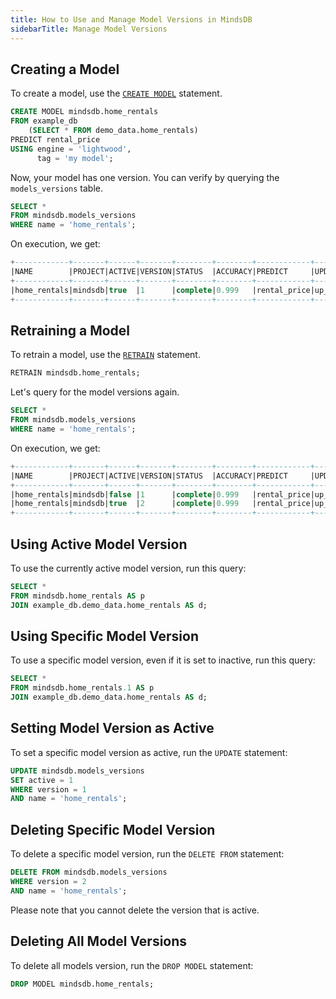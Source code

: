 ```yaml
---
title: How to Use and Manage Model Versions in MindsDB
sidebarTitle: Manage Model Versions
---
```


## Creating a Model

To create a model, use the [`CREATE MODEL`](/sql/create/predictor/) statement.

```sql
CREATE MODEL mindsdb.home_rentals
FROM example_db
    (SELECT * FROM demo_data.home_rentals)
PREDICT rental_price
USING engine = 'lightwood',
      tag = 'my model';
```

Now, your model has one version. You can verify by querying the `models_versions` table.

```sql
SELECT *
FROM mindsdb.models_versions
WHERE name = 'home_rentals';
```

On execution, we get:

```sql
+------------+-------+------+-------+--------+--------+------------+-------------+---------------+------+------------------------------------+---------------------------------------+--------+
|NAME        |PROJECT|ACTIVE|VERSION|STATUS  |ACCURACY|PREDICT     |UPDATE_STATUS|MINDSDB_VERSION|ERROR |SELECT_DATA_QUERY                   |TRAINING_OPTIONS                       |TAG     |
+------------+-------+------+-------+--------+--------+------------+-------------+---------------+------+------------------------------------+---------------------------------------+--------+
|home_rentals|mindsdb|true  |1      |complete|0.999   |rental_price|up_to_date   |22.11.3.2      |[NULL]|SELECT * FROM demo_data.home_rentals|{'target': 'rental_price', 'using': {}}|my model|
+------------+-------+------+-------+--------+--------+------------+-------------+---------------+------+------------------------------------+---------------------------------------+--------+
```

## Retraining a Model

To retrain a model, use the [`RETRAIN`](/sql/api/retrain/) statement.

```sql
RETRAIN mindsdb.home_rentals;
```

Let's query for the model versions again.

```sql
SELECT *
FROM mindsdb.models_versions
WHERE name = 'home_rentals';
```

On execution, we get:

```sql
+------------+-------+------+-------+--------+--------+------------+-------------+---------------+------+------------------------------------+---------------------------------------+--------+
|NAME        |PROJECT|ACTIVE|VERSION|STATUS  |ACCURACY|PREDICT     |UPDATE_STATUS|MINDSDB_VERSION|ERROR |SELECT_DATA_QUERY                   |TRAINING_OPTIONS                       |TAG     |
+------------+-------+------+-------+--------+--------+------------+-------------+---------------+------+------------------------------------+---------------------------------------+--------+
|home_rentals|mindsdb|false |1      |complete|0.999   |rental_price|up_to_date   |22.11.3.2      |[NULL]|SELECT * FROM demo_data.home_rentals|{'target': 'rental_price', 'using': {}}|my model|
|home_rentals|mindsdb|true  |2      |complete|0.999   |rental_price|up_to_date   |22.11.3.2      |[NULL]|SELECT * FROM demo_data.home_rentals|{'target': 'rental_price', 'using': {}}|my model|
+------------+-------+------+-------+--------+--------+------------+-------------+---------------+------+------------------------------------+---------------------------------------+--------+
```

## Using Active Model Version

To use the currently active model version, run this query:

```sql
SELECT *
FROM mindsdb.home_rentals AS p
JOIN example_db.demo_data.home_rentals AS d;
```

## Using Specific Model Version

To use a specific model version, even if it is set to inactive, run this query:

```sql
SELECT *
FROM mindsdb.home_rentals.1 AS p
JOIN example_db.demo_data.home_rentals AS d;
```

## Setting Model Version as Active

To set a specific model version as active, run the `UPDATE` statement:

```sql
UPDATE mindsdb.models_versions
SET active = 1
WHERE version = 1
AND name = 'home_rentals';
```

## Deleting Specific Model Version

To delete a specific model version, run the `DELETE FROM` statement:

```sql
DELETE FROM mindsdb.models_versions
WHERE version = 2
AND name = 'home_rentals';
```

Please note that you cannot delete the version that is active.

## Deleting All Model Versions

To delete all models version, run the `DROP MODEL` statement:

```sql
DROP MODEL mindsdb.home_rentals;
```
